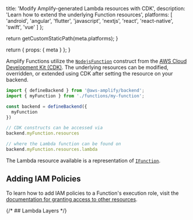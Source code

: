 
  title: 'Modify Amplify-generated Lambda resources with CDK',
  description:
    'Learn how to extend the underlying Function resources',
  platforms: [
    'android',
    'angular',
    'flutter',
    'javascript',
    'nextjs',
    'react',
    'react-native',
    'swift',
    'vue'
  ]
};

  return getCustomStaticPath(meta.platforms);
}

  return {
    props: {
      meta
    }
  };
}

Amplify Functions utilize the [`NodejsFunction`](https://docs.aws.amazon.com/cdk/api/v2/docs/aws-cdk-lib.aws_lambda_nodejs.NodejsFunction.html) construct from the [AWS Cloud Development Kit (CDK)](https://aws.amazon.com/cdk/). The underlying resources can be modified, overridden, or extended using CDK after setting the resource on your backend.

```ts title="amplify/backend.ts"
import { defineBackend } from '@aws-amplify/backend';
import { myFunction } from './functions/my-function';

const backend = defineBackend({
  myFunction
})

// CDK constructs can be accessed via
backend.myFunction.resources

// where the Lambda function can be found on
backend.myFunction.resources.lambda
```

The Lambda resource available is a representation of [`IFunction`](https://docs.aws.amazon.com/cdk/api/v2/docs/aws-cdk-lib.aws_lambda.IFunction.html). 

## Adding IAM Policies

To learn how to add IAM policies to a Function's execution role, visit the [documentation for granting access to other resources](/[platform]/build-a-backend/functions/grant-access-to-other-resources#using-cdk).

{/* ## Lambda Layers */}
